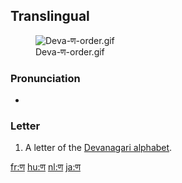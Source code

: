{{also|प}}
==Translingual==
[[File:Deva-ण-order.gif|thumb]]

===Pronunciation===
* {{IPA|/ɳə/|lang=mul}} {{i|may vary by language}}

===Letter===
{{mul-deva|ṇa}}

# A letter of the [[Devanagari alphabet]].

[[fr:ण]]
[[hu:ण]]
[[nl:ण]]
[[ja:ण]]
